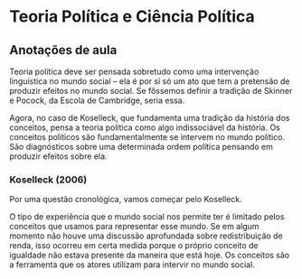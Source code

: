 # Teoria Política e Ciência Política

## Anotações de aula

Teoria política deve ser pensada sobretudo como uma intervenção linguística no mundo social -- ela é por si só um ato que tem a pretensão de produzir efeitos no mundo social. Se fôssemos definir a tradição de Skinner e Pocock, da Escola de Cambridge, seria essa.

Agora, no caso de Koselleck, que fundamenta uma tradição da história dos conceitos, pensa a teoria política como algo indissociável da história. Os conceitos políticos são fundamentalmente se intervem no mundo político. São diagnósticos sobre uma determinada ordem política pensando em produzir efeitos sobre ela.

### Koselleck (2006)

Por uma questão cronológica, vamos começar pelo Koselleck.

O tipo de experiência que o mundo social nos permite ter é limitado pelos conceitos que usamos para representar esse mundo. Se em algum momento não houve uma discussão aprofundada sobre redistribuição de renda, isso ocorreu em certa medida porque o próprio conceito de igualdade não estava presente da maneira que está hoje. Os conceitos são a ferramenta que os atores utilizam para intervir no mundo social.